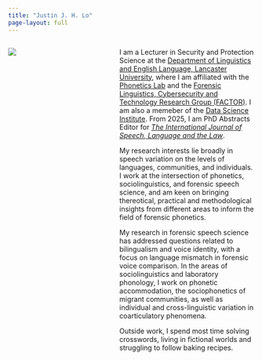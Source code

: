 ```yaml
---
title: "Justin J. H. Lo"
page-layout: full
---
```


:::: {.columns}

::: {.column width="35%"}

![](img/profile.png)

:::

::: {.column width="5%"}

:::

::: {.column width="60%"}

I am a Lecturer in Security and Protection Science at the [Department of Linguistics and English Language, Lancaster University](https://lancaster.ac.uk/linguistics/), where I am affiliated with the [Phonetics Lab](https://phoneticslab.github.io/) and the [Forensic Linguistics, Cybersecurity and Technology Research Group (FACTOR)](https://wp.lancs.ac.uk/factor/). I am also a memeber of the [Data Science Institute](https://www.lancaster.ac.uk/dsi/). From 2025, I am PhD Abstracts Editor for [*The International Journal of Speech, Language and the Law*](https://utppublishing.com/journal/ijsll).

My research interests lie broadly in speech variation on the levels of languages, communities, and individuals. I work at the intersection of phonetics, sociolinguistics, and forensic speech science, and am keen on bringing thereotical, practical and methodological insights from different areas to inform the field of forensic phonetics.

My research in forensic speech science has addressed questions related to bilingualism and voice identity, with a focus on language mismatch in forensic voice comparison. In the areas of sociolinguistics and laboratory phonology, I work on phonetic accommodation, the sociophonetics of migrant communities, as well as individual and cross-linguistic variation in coarticulatory phenomena.

Outside work, I spend most time solving crosswords, living in fictional worlds and struggling to follow baking recipes.

:::

::::